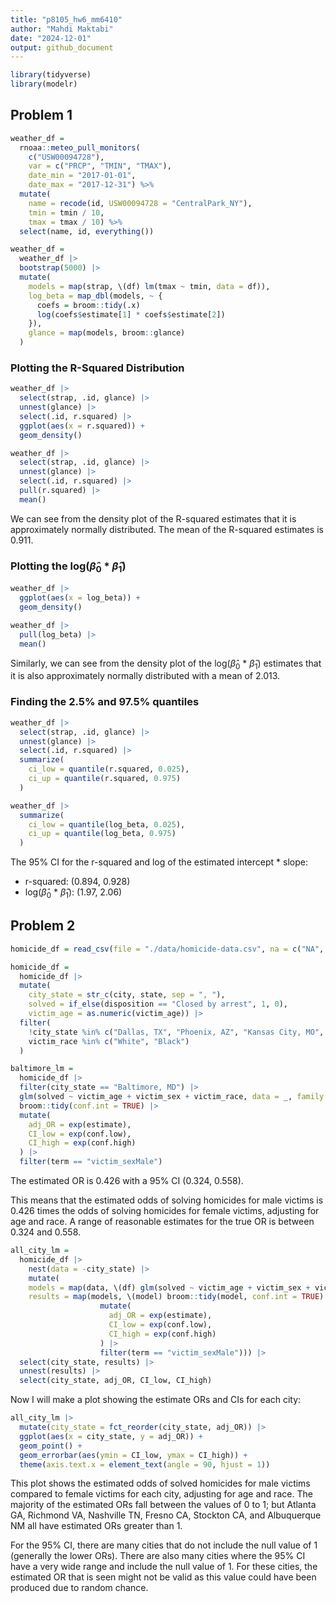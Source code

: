 ```yaml
---
title: "p8105_hw6_mm6410"
author: "Mahdi Maktabi"
date: "2024-12-01"
output: github_document
---
```


```r
library(tidyverse)
library(modelr)
```

## Problem 1

```r
weather_df = 
  rnoaa::meteo_pull_monitors(
    c("USW00094728"),
    var = c("PRCP", "TMIN", "TMAX"), 
    date_min = "2017-01-01",
    date_max = "2017-12-31") %>%
  mutate(
    name = recode(id, USW00094728 = "CentralPark_NY"),
    tmin = tmin / 10,
    tmax = tmax / 10) %>%
  select(name, id, everything())
```

```r
weather_df =
  weather_df |>
  bootstrap(5000) |> 
  mutate(
    models = map(strap, \(df) lm(tmax ~ tmin, data = df)),
    log_beta = map_dbl(models, ~ {
      coefs = broom::tidy(.x)
      log(coefs$estimate[1] * coefs$estimate[2])
    }),
    glance = map(models, broom::glance)
  )
```

### Plotting the R-Squared Distribution

```r
weather_df |> 
  select(strap, .id, glance) |> 
  unnest(glance) |> 
  select(.id, r.squared) |> 
  ggplot(aes(x = r.squared)) +
  geom_density()

weather_df |> 
  select(strap, .id, glance) |> 
  unnest(glance) |> 
  select(.id, r.squared) |> 
  pull(r.squared) |> 
  mean()
```

We can see from the density plot of the R-squared estimates that it is approximately normally distributed. The mean of the R-squared estimates is 0.911. 

### Plotting the log($\hat{\beta}_{0}$ * $\hat{\beta}_{1}$)

```r
weather_df |> 
  ggplot(aes(x = log_beta)) +
  geom_density()

weather_df |> 
  pull(log_beta) |> 
  mean()
```

Similarly, we can see from the density plot of the log($\hat{\beta}_{0}$ * $\hat{\beta}_{1}$) estimates that it is also approximately normally distributed with a mean of 2.013.

### Finding the 2.5% and 97.5% quantiles

```r
weather_df |> 
  select(strap, .id, glance) |> 
  unnest(glance) |> 
  select(.id, r.squared) |> 
  summarize(
    ci_low = quantile(r.squared, 0.025),
    ci_up = quantile(r.squared, 0.975)
  )

weather_df |> 
  summarize(
    ci_low = quantile(log_beta, 0.025),
    ci_up = quantile(log_beta, 0.975)
  )
```

The 95% CI for the r-squared and log of the estimated intercept * slope:

* r-squared: (0.894, 0.928)
* log($\hat{\beta}_{0}$ * $\hat{\beta}_{1}$): (1.97, 2.06)

## Problem 2

```r
homicide_df = read_csv(file = "./data/homicide-data.csv", na = c("NA", "", NA, "Unknown"))
```

```r
homicide_df =
  homicide_df |> 
  mutate(
    city_state = str_c(city, state, sep = ", "),
    solved = if_else(disposition == "Closed by arrest", 1, 0),
    victim_age = as.numeric(victim_age)) |> 
  filter(
    !city_state %in% c("Dallas, TX", "Phoenix, AZ", "Kansas City, MO", "Tulsa, AL"),
    victim_race %in% c("White", "Black")
  )
```

```r
baltimore_lm =
  homicide_df |> 
  filter(city_state == "Baltimore, MD") |> 
  glm(solved ~ victim_age + victim_sex + victim_race, data = _, family = binomial()) |> 
  broom::tidy(conf.int = TRUE) |> 
  mutate(
    adj_OR = exp(estimate),
    CI_low = exp(conf.low),
    CI_high = exp(conf.high)
  ) |> 
  filter(term == "victim_sexMale")
```

The estimated OR is 0.426 with a 95% CI (0.324, 0.558).

This means that the estimated odds of solving homicides for male victims is 0.426 times the odds of solving homicides for female victims, adjusting for age and race. A range of reasonable estimates for the true OR is between 0.324 and 0.558.

```r
all_city_lm =
  homicide_df |> 
    nest(data = -city_state) |> 
    mutate(
    models = map(data, \(df) glm(solved ~ victim_age + victim_sex + victim_race, data = df, family = binomial())),
    results = map(models, \(model) broom::tidy(model, conf.int = TRUE) |> 
                    mutate(
                      adj_OR = exp(estimate),
                      CI_low = exp(conf.low),
                      CI_high = exp(conf.high)
                    ) |> 
                    filter(term == "victim_sexMale"))) |> 
  select(city_state, results) |> 
  unnest(results) |> 
  select(city_state, adj_OR, CI_low, CI_high)
```

Now I will make a plot showing the estimate ORs and CIs for each city:

```r
all_city_lm |> 
  mutate(city_state = fct_reorder(city_state, adj_OR)) |> 
  ggplot(aes(x = city_state, y = adj_OR)) +
  geom_point() +
  geom_errorbar(aes(ymin = CI_low, ymax = CI_high)) +
  theme(axis.text.x = element_text(angle = 90, hjust = 1))
```

This plot shows the estimated odds of solved homicides for male victims compared to female victims for each city, adjusting for age and race. The majority of the estimated ORs fall between the values of 0 to 1; but Atlanta GA, Richmond VA, Nashville TN, Fresno CA, Stockton CA, and Albuquerque NM all have estimated ORs greater than 1.

For the 95% CI, there are many cities that do not include the null value of 1 (generally the lower ORs). There are also many cities where the 95% CI have a very wide range and include the null value of 1. For these cities, the estimated OR that is seen might not be valid as this value could have been produced due to random chance. 

